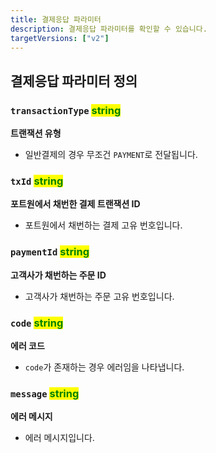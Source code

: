 ```yaml
---
title: 결제응답 파라미터
description: 결제응답 파라미터를 확인할 수 있습니다.
targetVersions: ["v2"]
---
```


## 결제응답 파라미터 정의

### **`transactionType`** <mark style="color:green;">**string**</mark>

**트랜잭션 유형**

- 일반결제의 경우 무조건 `PAYMENT`로 전달됩니다.

### **`txId`** <mark style="color:green;">**string**</mark>

**포트원에서 채번한 결제 트랜잭션 ID**

- 포트원에서 채번하는 결제 고유 번호입니다.

### **`paymentId`** <mark style="color:green;">**string**</mark>

**고객사가 채번하는 주문 ID**

- 고객사가 채번하는 주문 고유 번호입니다.

### **`code`** <mark style="color:green;">**string**</mark>

**에러 코드**

- `code`가 존재하는 경우 에러임을 나타냅니다.

### **`message`** <mark style="color:green;">**string**</mark>

**에러 메시지**

- 에러 메시지입니다.
